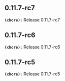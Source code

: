 ## 0.11.7-rc7
**`(chore):`** Release 0.11.7-rc7

## 0.11.7-rc6
**`(chore):`** Release 0.11.7-rc6

## 0.11.7-rc5
**`(chore):`** Release 0.11.7-rc5

